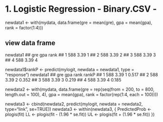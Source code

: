 # 1. Logistic Regression - Binary.CSV - 

newdata1 <- with(mydata,
  data.frame(gre = mean(gre), gpa = mean(gpa), rank = factor(1:4)))


## view data frame
newdata1
##   gre  gpa rank
## 1 588 3.39    1
## 2 588 3.39    2
## 3 588 3.39    3
## 4 588 3.39    4

newdata1$rankP <- predict(mylogit, newdata = newdata1, type = "response")
newdata1
##   gre  gpa rank rankP
## 1 588 3.39    1 0.517
## 2 588 3.39    2 0.352
## 3 588 3.39    3 0.219
## 4 588 3.39    4 0.185

newdata2 <- with(mydata,
  data.frame(gre = rep(seq(from = 200, to = 800, length.out = 100), 4),
  gpa = mean(gpa), rank = factor(rep(1:4, each = 100))))

newdata3 <- cbind(newdata2, predict(mylogit, newdata = newdata2, type="link", se=TRUE))
newdata3 <- within(newdata3, {
  PredictedProb <- plogis(fit)
  LL <- plogis(fit - (1.96 * se.fit))
  UL <- plogis(fit + (1.96 * se.fit))
})
